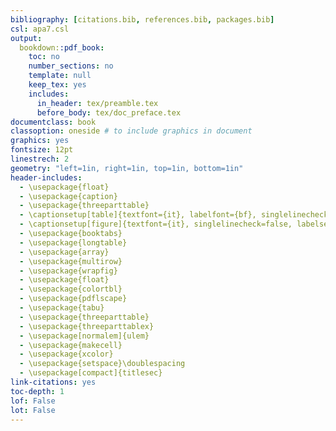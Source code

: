 ```yaml
--- 
bibliography: [citations.bib, references.bib, packages.bib]
csl: apa7.csl
output:
  bookdown::pdf_book:
    toc: no
    number_sections: no
    template: null
    keep_tex: yes
    includes:
      in_header: tex/preamble.tex
      before_body: tex/doc_preface.tex
documentclass: book
classoption: oneside # to include graphics in document
graphics: yes
fontsize: 12pt
linestrech: 2
geometry: "left=1in, right=1in, top=1in, bottom=1in"
header-includes:
  - \usepackage{float}
  - \usepackage{caption}
  - \usepackage{threeparttable}
  - \captionsetup[table]{textfont={it}, labelfont={bf}, singlelinecheck=false, labelsep=newline}
  - \captionsetup[figure]{textfont={it}, singlelinecheck=false, labelsep=period}
  - \usepackage{booktabs}
  - \usepackage{longtable}
  - \usepackage{array}
  - \usepackage{multirow}
  - \usepackage{wrapfig}
  - \usepackage{float}
  - \usepackage{colortbl}
  - \usepackage{pdflscape}
  - \usepackage{tabu}
  - \usepackage{threeparttable} 
  - \usepackage{threeparttablex} 
  - \usepackage[normalem]{ulem} 
  - \usepackage{makecell}
  - \usepackage{xcolor}
  - \usepackage{setspace}\doublespacing
  - \usepackage[compact]{titlesec}
link-citations: yes
toc-depth: 1
lof: False
lot: False
---
```

